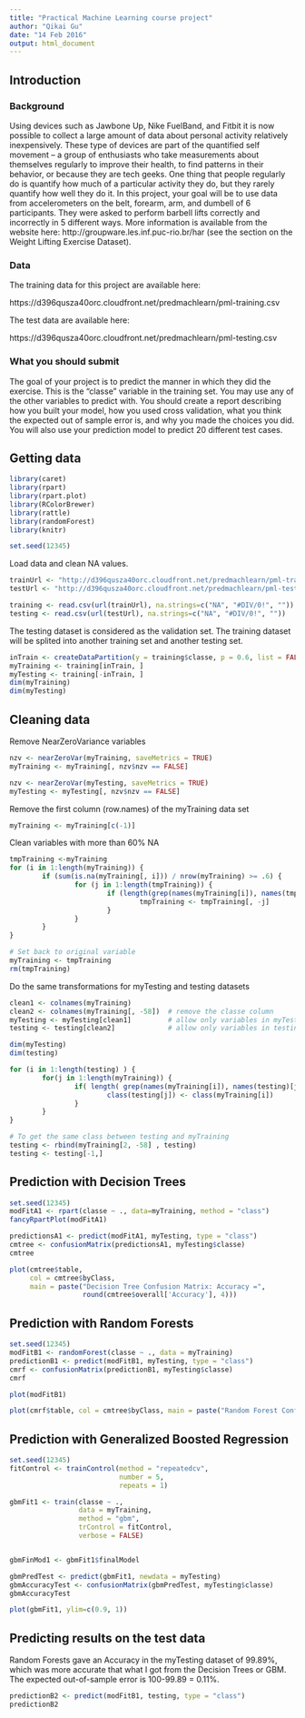 ```yaml
---
title: "Practical Machine Learning course project"
author: "Qikai Gu"
date: "14 Feb 2016"
output: html_document
---
```


Introduction
---

### Background

Using devices such as Jawbone Up, Nike FuelBand, and Fitbit it is now possible to collect a large amount of data about personal activity relatively inexpensively. These type of devices are part of the quantified self movement – a group of enthusiasts who take measurements about themselves regularly to improve their health, to find patterns in their behavior, or because they are tech geeks. One thing that people regularly do is quantify how much of a particular activity they do, but they rarely quantify how well they do it. In this project, your goal will be to use data from accelerometers on the belt, forearm, arm, and dumbell of 6 participants. They were asked to perform barbell lifts correctly and incorrectly in 5 different ways. More information is available from the website here: http://groupware.les.inf.puc-rio.br/har (see the section on the Weight Lifting Exercise Dataset).

### Data

The training data for this project are available here:

https://d396qusza40orc.cloudfront.net/predmachlearn/pml-training.csv

The test data are available here:

https://d396qusza40orc.cloudfront.net/predmachlearn/pml-testing.csv

### What you should submit

The goal of your project is to predict the manner in which they did the exercise. This is the "classe" variable in the training set. You may use any of the other variables to predict with. You should create a report describing how you built your model, how you used cross validation, what you think the expected out of sample error is, and why you made the choices you did. You will also use your prediction model to predict 20 different test cases.


Getting data
---
```r
library(caret)
library(rpart)
library(rpart.plot)
library(RColorBrewer)
library(rattle)
library(randomForest)
library(knitr)
```

```r
set.seed(12345)
```

Load data and clean NA values.
```r
trainUrl <- "http://d396qusza40orc.cloudfront.net/predmachlearn/pml-training.csv"
testUrl <- "http://d396qusza40orc.cloudfront.net/predmachlearn/pml-testing.csv"

training <- read.csv(url(trainUrl), na.strings=c("NA", "#DIV/0!", ""))
testing <- read.csv(url(testUrl), na.strings=c("NA", "#DIV/0!", ""))
```

The testing dataset is considered as the validation set. The training dataset will be splited into another training set and another testing set.
```r
inTrain <- createDataPartition(y = training$classe, p = 0.6, list = FALSE)
myTraining <- training[inTrain, ]
myTesting <- training[-inTrain, ]
dim(myTraining)
dim(myTesting)
```

Cleaning data
---
Remove NearZeroVariance variables
```r
nzv <- nearZeroVar(myTraining, saveMetrics = TRUE)
myTraining <- myTraining[, nzv$nzv == FALSE]

nzv <- nearZeroVar(myTesting, saveMetrics = TRUE)
myTesting <- myTesting[, nzv$nzv == FALSE]
```

Remove the first column (row.names) of the myTraining data set
```r
myTraining <- myTraining[c(-1)]
```

Clean variables with more than 60% NA
```r
tmpTraining <-myTraining
for (i in 1:length(myTraining)) {
        if (sum(is.na(myTraining[, i])) / nrow(myTraining) >= .6) {
                for (j in 1:length(tmpTraining)) {
                        if (length(grep(names(myTraining[i]), names(tmpTraining)[j])) == 1) {
                                tmpTraining <- tmpTraining[, -j]
                        }
                }
        }
}

# Set back to original variable
myTraining <- tmpTraining
rm(tmpTraining)
```

Do the same transformations for myTesting and testing datasets
```r
clean1 <- colnames(myTraining)
clean2 <- colnames(myTraining[, -58])  # remove the classe column
myTesting <- myTesting[clean1]         # allow only variables in myTesting that are also in myTraining
testing <- testing[clean2]             # allow only variables in testing that are also in myTraining

dim(myTesting)
dim(testing)

for (i in 1:length(testing) ) {
        for(j in 1:length(myTraining)) {
                if( length( grep(names(myTraining[i]), names(testing)[j]) ) == 1)  {
                        class(testing[j]) <- class(myTraining[i])
                }      
        }      
}

# To get the same class between testing and myTraining
testing <- rbind(myTraining[2, -58] , testing)
testing <- testing[-1,]
```


Prediction with Decision Trees
---
```r
set.seed(12345)
modFitA1 <- rpart(classe ~ ., data=myTraining, method = "class")
fancyRpartPlot(modFitA1)
```
```r
predictionsA1 <- predict(modFitA1, myTesting, type = "class")
cmtree <- confusionMatrix(predictionsA1, myTesting$classe)
cmtree
```
```r
plot(cmtree$table, 
     col = cmtree$byClass, 
     main = paste("Decision Tree Confusion Matrix: Accuracy =", 
                  round(cmtree$overall['Accuracy'], 4)))
```


Prediction with Random Forests
---
```r
set.seed(12345)
modFitB1 <- randomForest(classe ~ ., data = myTraining)
predictionB1 <- predict(modFitB1, myTesting, type = "class")
cmrf <- confusionMatrix(predictionB1, myTesting$classe)
cmrf
```
```r
plot(modFitB1)
```
```r
plot(cmrf$table, col = cmtree$byClass, main = paste("Random Forest Confusion Matrix: Accuracy =", round(cmrf$overall['Accuracy'], 4)))
```


Prediction with Generalized Boosted Regression
---
```r
set.seed(12345)
fitControl <- trainControl(method = "repeatedcv",
                           number = 5,
                           repeats = 1)

gbmFit1 <- train(classe ~ ., 
                 data = myTraining, 
                 method = "gbm",
                 trControl = fitControl,
                 verbose = FALSE)


gbmFinMod1 <- gbmFit1$finalModel

gbmPredTest <- predict(gbmFit1, newdata = myTesting)
gbmAccuracyTest <- confusionMatrix(gbmPredTest, myTesting$classe)
gbmAccuracyTest
```
```r
plot(gbmFit1, ylim=c(0.9, 1))
```


Predicting results on the test data
---
Random Forests gave an Accuracy in the myTesting dataset of 99.89%, which was more accurate that what I got from the Decision Trees or GBM. The expected out-of-sample error is 100-99.89 = 0.11%.
```r
predictionB2 <- predict(modFitB1, testing, type = "class")
predictionB2
```
